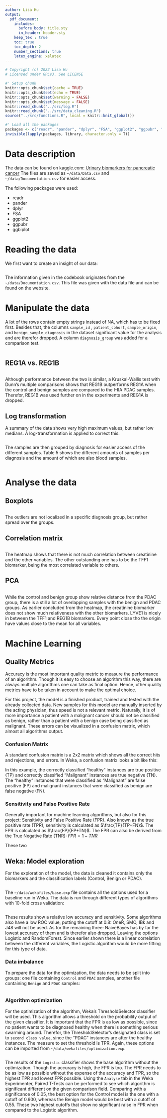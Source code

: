 ```yaml
---
author: Lisa Hu
output:
  pdf_document:
    includes:
      before_body: title.sty
      in_header: header.sty
    keep_tex : true
    toc: true
    toc_depth: 2
    number_sections: true
    latex_engine: xelatex
---
```

```r
# Copyright (c) 2022 Lisa Hu
# Licensed under GPLv3. See LICENSE
```

```r
#' Setup chunk
knitr::opts_chunk$set(cache = TRUE)
knitr::opts_chunk$set(echo = TRUE)
knitr::opts_chunk$set(warning = FALSE)
knitr::opts_chunk$set(message = FALSE)
knitr::read_chunk("../src/log.R")
knitr::read_chunk("../src/data_cleaning.R")
source("../src/functions.R", local = knitr::knit_global())
```
[//]: # (toc)

\newpage
```r
#' Load all the packages
packages <- c("readr", "pander", "dplyr", "FSA", "ggplot2", "ggpubr", "ggbiplot")
invisible(lapply(packages, library, character.only = T))
```

# Data description
The data can be found on kaggle.com: [Urinary biomarkers for pancreatic cancer](https://www.kaggle.com/datasets/johnjdavisiv/urinary-biomarkers-for-pancreatic-cancer)
The files are saved as `~/data/Data.csv` and `~/data/Documentation.csv` for easier access.

The following packages were used:

+ readr
+ pander
+ dplyr
+ FSA
+ ggplot2
+ ggpubr
+ ggbiplot

\newpage
# Reading the data
We first want to create an insight of our data:
```r
```

The information given in the codebook originates from the `~/data/Documentation.csv`. This file was given with the data file and can be found on the website.

\newpage
# Manipulate the data
A lot of the rows contain empty strings instead of NA, which has to be fixed first. Besides that, the columns `sample_id` , `patient_cohort`, `sample_origin`, and `benign_sample_diagnosis` in the dataset significant value for the analysis and are therefor dropped. A column `diagnosis_group` was added for a comparison test.

```r
```

\newpage
## REG1A vs. REG1B
```r
```

Although performance between the two is similar, a Kruskal-Wallis test with Dunn's multiple comparisons shows that REG1B outperforms REG1A when the control and benign samples are compared to the I-IIA PDAC samples.
Therefor, REG1B was used further on in the experiments and REG1A is dropped.

## Log transformation
A summary of the data shows very high maximum values, but rather low medians.
A log-transformation is applied to correct this.

```r
```

The samples are then grouped by diagnosis for easier access of the different samples.
Table 5 shows the different amounts of samples per diagnosis and the amount of which are also blood samples.
\newpage
```r
```

\newpage
# Analyse the data
## Boxplots
```r
```

The outliers are not localized in a specific diagnosis group, but rather spread over the groups.

\newpage

## Correlation matrix
```r
```

The heatmap shows that there is not much correlation between creatinine and the other variables.
The other outstanding one has to be the TFF1 biomarker, being the most correlated variable to others.

\newpage

## PCA
```r
```

While the control and benign group show relative distance from the PDAC group, there is a still a lot of overlapping samples with the benign and PDAC groups.
As earlier concluded from the heatmap, the creatinine biomarker does not show much relativeness with the other biomarkers.
LYVE1 is nicely in between the TFF1 and REG1B biomarkers.
Every point close tho the origin have values close to the mean for all variables.

\newpage
# Machine Learning
## Quality Metrics
Accuracy is the most important quality metric to measure the performance of an algorithm. Though it is easy to choose an algorithm this way, there are always multiple algorithms one can take as final option. Hence, other quality metrics have to be taken in account to make the optimal choice.

For this project, the model is a finished product, trained and tested with the already collected data. New samples for this model are manually inserted by the acting physician, thus speed is not a relevant metric. Naturally, it is of more importance a patient with a malignant cancer should not be classified as benign, rather than a patient with a benign case being classified as malignant. These errors can be visualized in a confusion matrix, which almost all algorithms output.

### Confusion Matrix
A standard confusion matrix is a 2x2 matrix which shows all the correct hits and rejections, and errors. In Weka, a confusion matrix looks a bit like this:
```{=latex}
\begin{table}[h]
    \centering
    \caption{Example of a confusion matrix}
    \label{tab:ex_cm}
    \begin{tabular}{cc|l}
        a & b & <- classified as\\
        \hline
        TP & FN & a = Control/Benign (healty)\\
        FP & TN & b = Malignant\\
    \end{tabular}
\end{table}
```

In this example, the correctly classified "healthy" instances are true positive (TP) and correctly classified "Malignant" instances are true negative (TN). The "healthy" instances that were classified as "Malignant" are false positive (FP) and malignant instances that were classified as benign are false negative (FN).

### Sensitivity and False Positive Rate
Generally important for machine learning algorithms, but also for this project: Sensitivity and False Positive Rate (FPR). Also known as the true positive rate (TPR), sensitivity is calculated as $\frac{TP}{TP+FN}$. The FPR is calculated as $\frac{FP}{FP+TN}$. The FPR can also be derived from the True Negative Rate (TNR): $FPR = 1 - TNR$

These two

\newpage
## Weka: Model exploration
For the exploration of the model, the data is cleaned it contains only the biomarkers and the classification labels (Control, Benign or PDAC).
```r
```

The `~/data/wekafiles/base.exp` file contains all the options used for a baseline run in Weka. The data is run through different types of algorithms with 10-fold cross validation:
```r
```

These results show a relative low accuracy and sensitivity. Some algorithms also have a low ROC value, putting the cutoff at 0.8: OneR, SMO, IBk and J48 will not be used. As for the remaining three: NaiveBayes has by far the lowest accuracy of them and is therefor also dropped. Leaving the options Logistic and RandomForest. Since earlier shown there is a linear correlation between the different variables, the Logistic algorithm would be more fitting for this type of data.

\newpage
### Data imbalance
To prepare the data for the optimization, the data needs to be split into groups: one file containing `Control` and `PDAC` samples, another file containing `Benign` and `PDAC` samples:
```r
```

### Algorithm optimization
For the optimization of the algorithm, Weka's ThresholdSelector classifier will be used. This algorithm allows a threshold on the probability output of the given classifier. It is important that the FPR is as low as possible, since no patient wants to be diagnosed healthy when there is something serious swarming around. Therefor, the ThresholdSelector's designated class is set to `second class value`, since the "PDAC" instances are after the healthy instances. The measure to set the threshold is TPR.  Again, these options can be imported from `~/data/wekafiles/optimization.exp`.
```r
```

The results of the `Logistic` classifier shows the base algorithm without the optimization. Though the accuracy is high, the FPR is too. The FPR needs to be as low as possible without the expense of the accuracy and TPR, so the highest TPR and lowest FPR possible. Using the `Analyse` tab in the Weka Experimenter, Paired T-Tests can be performed to see which algorithm is significant different on the given comparison field. Comparing with a significance of 0.05, the best option for the Control model is the one with a cutoff of 0.600, whereas the Benign model would be best with a cutoff of 0.55. These two highest cutoffs that show no significant raise in FPR when compared to the Logistic algorithm.
